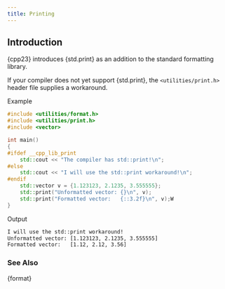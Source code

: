 ```yaml
---
title: Printing
---
```


## Introduction

{cpp23} introduces {std.print} as an addition to the standard formatting library.

If your compiler does not yet support {std.print}, the `<utilities/print.h>` header file supplies a workaround.

[Example]{.bt}
```cpp
#include <utilities/format.h>
#include <utilities/print.h>
#include <vector>

int main()
{
#ifdef __cpp_lib_print
    std::cout << "The compiler has std::print!\n";
#else
    std::cout << "I will use the std::print workaround!\n";
#endif
    std::vector v = {1.123123, 2.1235, 3.555555};
    std::print("Unformatted vector: {}\n", v);
    std::print("Formatted vector:   {::3.2f}\n", v);W
}
```

[Output]{.bt}
```sh
I will use the std::print workaround!
Unformatted vector: [1.123123, 2.1235, 3.555555]
Formatted vector:   [1.12, 2.12, 3.56]
```

### See Also
{format}